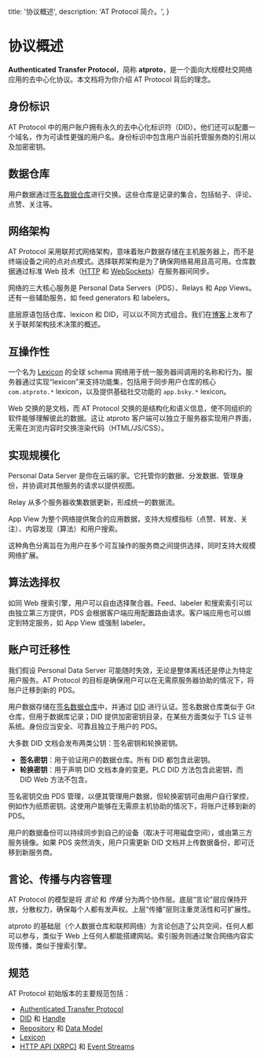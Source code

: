   title: '协议概述',
  description:
    'AT Protocol 简介。',
}

# 协议概述

**Authenticated Transfer Protocol**，简称 **atproto**，是一个面向大规模社交网络应用的去中心化协议。本文档将为你介绍 AT Protocol 背后的理念。

## 身份标识

AT Protocol 中的用户账户拥有永久的去中心化标识符（DID）。他们还可以配置一个域名，作为可读性更强的用户名。身份标识中包含用户当前托管服务商的引用以及加密密钥。

## 数据仓库

用户数据通过[签名数据仓库](/guides/data-repos)进行交换。这些仓库是记录的集合，包括帖子、评论、点赞、关注等。

## 网络架构

AT Protocol 采用联邦式网络架构，意味着账户数据存储在主机服务器上，而不是终端设备之间的点对点模式。选择联邦架构是为了确保网络易用且高可用。仓库数据通过标准 Web 技术（[HTTP](/specs/xrpc) 和 [WebSockets](/specs/event-stream)）在服务器间同步。

网络的三大核心服务是 Personal Data Servers（PDS）、Relays 和 App Views。还有一些辅助服务，如 feed generators 和 labelers。

底层原语包括仓库、lexicon 和 DID，可以以不同方式组合。我们在[博客](https://bsky.social/about/blog/5-5-2023-federation-architecture)上发布了关于联邦架构技术决策的概述。

## 互操作性

一个名为 [Lexicon](/specs/lexicon) 的全球 schema 网络用于统一服务器间调用的名称和行为。服务器通过实现“lexicon”来支持功能集，包括用于同步用户仓库的核心 `com.atproto.*` lexicon，以及提供基础社交功能的 `app.bsky.*` lexicon。

Web 交换的是文档，而 AT Protocol 交换的是结构化和语义信息，使不同组织的软件能够理解彼此的数据。这让 atproto 客户端可以独立于服务器实现用户界面，无需在浏览内容时交换渲染代码（HTML/JS/CSS）。

## 实现规模化

Personal Data Server 是你在云端的家。它托管你的数据、分发数据、管理身份，并协调对其他服务的请求以提供视图。

Relay 从多个服务器收集数据更新，形成统一的数据流。

App View 为整个网络提供聚合的应用数据，支持大规模指标（点赞、转发、关注）、内容发现（算法）和用户搜索。

这种角色分离旨在为用户在多个可互操作的服务商之间提供选择，同时支持大规模网络扩展。

## 算法选择权

如同 Web 搜索引擎，用户可以自由选择聚合器。Feed、labeler 和搜索索引可以由独立第三方提供，PDS 会根据客户端应用配置路由请求。客户端应用也可以绑定到特定服务，如 App View 或强制 labeler。

## 账户可迁移性

我们假设 Personal Data Server 可能随时失效，无论是整体离线还是停止为特定用户服务。AT Protocol 的目标是确保用户可以在无需原服务器协助的情况下，将账户迁移到新的 PDS。

用户数据存储在[签名数据仓库](/guides/data-repos)中，并通过 [DID](/guides/identity) 进行认证。签名数据仓库类似于 Git 仓库，但用于数据库记录；DID 提供加密密钥目录，在某些方面类似于 TLS 证书系统。身份应当安全、可靠且独立于用户的 PDS。

大多数 DID 文档会发布两类公钥：签名密钥和轮换密钥。

* **签名密钥**：用于验证用户的数据仓库。所有 DID 都包含此密钥。
* **轮换密钥**：用于声明 DID 文档本身的变更。PLC DID 方法包含此密钥，而 DID Web 方法不包含。

签名密钥交由 PDS 管理，以便其管理用户数据，但轮换密钥可由用户自行掌控，例如作为纸质密钥。这使用户能够在无需原主机协助的情况下，将账户迁移到新的 PDS。

用户的数据备份可以持续同步到自己的设备（取决于可用磁盘空间），或由第三方服务镜像。如果 PDS 突然消失，用户只需更新 DID 文档并上传数据备份，即可迁移到新服务商。

## 言论、传播与内容管理

AT Protocol 的模型是将 _言论_ 和 _传播_ 分为两个协作层。底层“言论”层应保持开放，分散权力，确保每个人都有发声权。上层“传播”层则注重灵活性和可扩展性。

atproto 的基础层（个人数据仓库和联邦网络）为言论创造了公共空间，任何人都可以参与，类似于 Web 上任何人都能搭建网站。索引服务则通过聚合网络内容实现传播，类似于搜索引擎。

## 规范

AT Protocol 初始版本的主要规范包括：

- [Authenticated Transfer Protocol](/specs/atp)
- [DID](/specs/did) 和 [Handle](/specs/handle)
- [Repository](/specs/repository) 和 [Data Model](/specs/data-model)
- [Lexicon](/specs/lexicon)
- [HTTP API (XRPC)](/specs/xrpc) 和 [Event Streams](/specs/event-stream)

